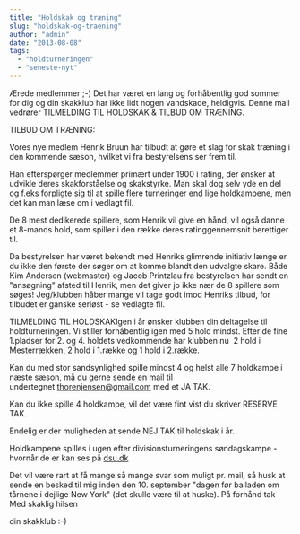 ```yaml
---
title: "Holdskak og træning"
slug: "holdskak-og-traening"
author: "admin"
date: "2013-08-08"
tags: 
  - "holdturneringen"
  - "seneste-nyt"
---
```


Ærede medlemmer ;-) Det har været en lang og forhåbentlig god sommer for dig og din skakklub har ikke lidt nogen vandskade, heldigvis. Denne mail vedrører TILMELDING TIL HOLDSKAK & TILBUD OM TRÆNING.

TILBUD OM TRÆNING:

Vores nye medlem Henrik Bruun har tilbudt at gøre et slag for skak træning i den kommende sæson, hvilket vi fra bestyrelsens ser frem til.

Han efterspørger medlemmer primært under 1900 i rating, der ønsker at udvikle deres skakforståelse og skakstyrke. Man skal dog selv yde en del og f.eks forpligte sig til at spille flere turneringer end lige holdkampene, men det kan man læse om i vedlagt fil.

De 8 mest dedikerede spillere, som Henrik vil give en hånd, vil også danne et 8-mands hold, som spiller i den række deres ratinggennemsnit berettiger til.

Da bestyrelsen har været bekendt med Henriks glimrende initiativ længe er du ikke den første der søger om at komme blandt den udvalgte skare. Både Kim Andersen (webmaster) og Jacob Printzlau fra bestyrelsen har sendt en "ansøgning" afsted til Henrik, men det giver jo ikke nær de 8 spillere som søges! Jeg/klubben håber mange vil tage godt imod Henriks tilbud, for tilbudet er ganske seriøst - se vedlagte fil.

TILMELDING TIL HOLDSKAKIgen i år ønsker klubben din deltagelse til holdturneringen. Vi stiller forhåbentlig igen med 5 hold mindst. Efter de fine 1.pladser for 2. og 4. holdets vedkommende har klubben nu  2 hold i Mesterrækken, 2 hold i 1.række og 1 hold i 2.række.

Kan du med stor sandsynlighed spille mindst 4 og helst alle 7 holdkampe i næste sæson, må du gerne sende en mail til undertegnet [thorenjensen@gmail.com](mailto:thorenjensen@gmail.com) med et JA TAK.

Kan du ikke spille 4 holdkampe, vil det være fint vist du skriver RESERVE TAK.

Endelig er der muligheden at sende NEJ TAK til holdskak i år.

Holdkampene spilles i ugen efter divisionsturneringens søndagskampe - hvornår de er kan ses på [dsu.dk](http://dsu.dk/)

Det vil være rart at få mange så mange svar som muligt pr. mail, så husk at sende en besked til mig inden den 10. september "dagen før balladen om tårnene i dejlige New York" (det skulle være til at huske). På forhånd tak Med skaklig hilsen

din skakklub :-)
